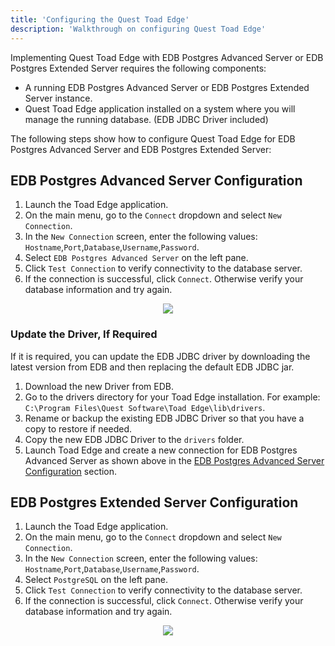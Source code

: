 ```yaml
---
title: 'Configuring the Quest Toad Edge'
description: 'Walkthrough on configuring Quest Toad Edge'
---
```


Implementing Quest Toad Edge with EDB Postgres Advanced Server or EDB Postgres Extended Server requires the following components: 

- A running EDB Postgres Advanced Server or EDB Postgres Extended Server instance.
- Quest Toad Edge application installed on a system where you will manage the running database. (EDB JDBC Driver included)

The following steps show how to configure Quest Toad Edge for EDB Postgres Advanced Server and EDB Postgres Extended Server:

## EDB Postgres Advanced Server Configuration

1. Launch the Toad Edge application.
2. On the main menu, go to the `Connect` dropdown and select `New Connection`.
3. In the `New Connection` screen, enter the following values: `Hostname`,`Port`,`Database`,`Username`,`Password`.
4. Select `EDB Postgres Advanced Server` on the left pane. 
5. Click `Test Connection` to verify connectivity to the database server.
6. If the connection is successful, click `Connect`. Otherwise verify your database information and try again.

<p align="center">
  <img src="Images/EPASConfiguration.png">
</p>

### Update the Driver, If Required
If it is required, you can update the EDB JDBC driver by downloading the latest version from EDB and then replacing the default EDB JDBC jar. 
1. Download the new Driver from EDB.
2. Go to the drivers directory for your Toad Edge installation. For example: `C:\Program Files\Quest Software\Toad Edge\lib\drivers`.
3. Rename or backup the existing EDB JDBC Driver so that you have a copy to restore if needed.
4. Copy the new EDB JDBC Driver to the `drivers` folder.
5. Launch Toad Edge and create a new connection for EDB Postgres Advanced Server as shown above in the [EDB Postgres Advanced Server Configuration](#edb-postgres-advanced-server-configuration) section.



## EDB Postgres Extended Server Configuration

1. Launch the Toad Edge application.
2. On the main menu, go to the `Connect` dropdown and select `New Connection`.
3. In the `New Connection` screen, enter the following values: `Hostname`,`Port`,`Database`,`Username`,`Password`.
4. Select `PostgreSQL` on the left pane. 
5. Click `Test Connection` to verify connectivity to the database server.
6. If the connection is successful, click `Connect`. Otherwise verify your database information and try again.

<p align="center">
  <img src="Images/ExtendedConfiguration.png">
</p>
